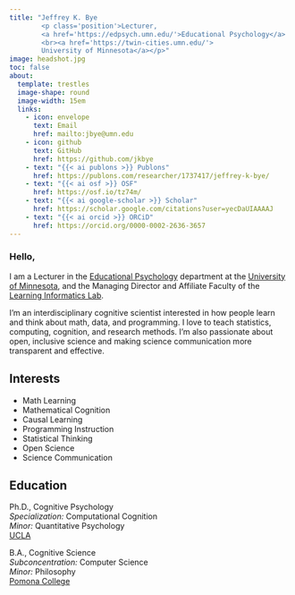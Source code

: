 ```yaml
---
title: "Jeffrey K. Bye
        <p class='position'>Lecturer, 
        <a href='https://edpsych.umn.edu/'>Educational Psychology</a>
        <br><a href='https://twin-cities.umn.edu/'>
        University of Minnesota</a></p>"
image: headshot.jpg
toc: false
about: 
  template: trestles
  image-shape: round
  image-width: 15em
  links:
    - icon: envelope
      text: Email
      href: mailto:jbye@umn.edu
    - icon: github
      text: GitHub
      href: https://github.com/jkbye
    - text: "{{< ai publons >}} Publons"
      href: https://publons.com/researcher/1737417/jeffrey-k-bye/
    - text: "{{< ai osf >}} OSF"
      href: https://osf.io/tz74m/
    - text: "{{< ai google-scholar >}} Scholar"
      href: https://scholar.google.com/citations?user=yecDaUIAAAAJ
    - text: "{{< ai orcid >}} ORCiD"
      href: https://orcid.org/0000-0002-2636-3657
---
```


### Hello,
I am a Lecturer in the [Educational Psychology](https://www.cehd.umn.edu/edpsych/) department at the [University of Minnesota](https://twin-cities.umn.edu/), and the Managing Director and Affiliate Faculty of the [Learning Informatics Lab](https://innovation.umn.edu/informatics/).

I'm an interdisciplinary cognitive scientist interested in how people learn and think about math, data, and programming. I love to teach statistics, computing, cognition, and research methods. I'm also passionate about open, inclusive science and making science communication more transparent and effective.


::: {.activities}

::: {.interests-col-6}
## Interests

* Math Learning
* Mathematical Cognition
* Causal Learning
* Programming Instruction
* Statistical Thinking
* Open Science
* Science Communication

:::

::: {.education-col-6}
## Education

<div class="education-element">
<div class="icon"><p>
<i class="bi bi-mortarboard-fill"></i></i></p></div>
<div class="degree">Ph.D., Cognitive Psychology<br>
<span class="subdegree">*Specialization:* Computational Cognition<br>
*Minor:* Quantitative Psychology</span></div>
<div class="school">[UCLA](https://www.ucla.edu/)</div>
</div>
<p></p>
<div class="education-element">
<div class="icon"><p>
<i class="bi bi-mortarboard-fill"></i></i></p></div>
<div class="degree">B.A., Cognitive Science<br>
<span class="subdegree">*Subconcentration:* Computer Science<br>
*Minor:* Philosophy</span></div>
<div class="school">[Pomona College](https://www.pomona.edu/)</div>
</div>

:::

:::